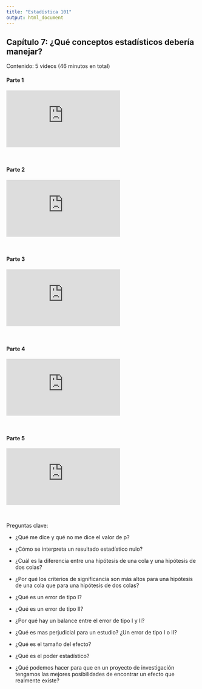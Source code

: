 ```yaml
---
title: "Estadística 101"
output: html_document
---
```


## Capítulo 7: ¿Qué conceptos estadísticos debería manejar?

<!--<a href="https://www.youtube.com/playlist?list=PLzyW6TZJNgGb_yYkeLqCSX0xz_0n1tu9z" target="_blank">Ver</a>-->

Contenido: 5 videos (46 minutos en total)


#### Parte 1

<div class="video-responsive">
<iframe src="https://www.youtube.com/embed/cOtuIWu9NQ0" title="YouTube video player" frameborder="0" allow="accelerometer; autoplay; clipboard-write; encrypted-media; gyroscope; picture-in-picture" allowfullscreen></iframe>
</div>

<br/>

#### Parte 2

<div class="video-responsive">
<iframe src="https://www.youtube.com/embed/dQ0LnqUAVnA" title="YouTube video player" frameborder="0" allow="accelerometer; autoplay; clipboard-write; encrypted-media; gyroscope; picture-in-picture" allowfullscreen></iframe>
</div>

<br/>

#### Parte 3

<div class="video-responsive">
<iframe src="https://www.youtube.com/embed/AbsXEad0gMQ" title="YouTube video player" frameborder="0" allow="accelerometer; autoplay; clipboard-write; encrypted-media; gyroscope; picture-in-picture" allowfullscreen></iframe>
</div>

<br/>

#### Parte 4

<div class="video-responsive">
<iframe src="https://www.youtube.com/embed/Xh9-Mt2_WTE" title="YouTube video player" frameborder="0" allow="accelerometer; autoplay; clipboard-write; encrypted-media; gyroscope; picture-in-picture" allowfullscreen></iframe>
</div>

<br/>

#### Parte 5

<div class="video-responsive">
<iframe src="https://www.youtube.com/embed/bumW9zlQJdo" title="YouTube video player" frameborder="0" allow="accelerometer; autoplay; clipboard-write; encrypted-media; gyroscope; picture-in-picture" allowfullscreen></iframe>
</div>

<br/>

Preguntas clave:

- ¿Qué me dice y qué no me dice el valor de p?
- ¿Cómo se interpreta un resultado estadístico nulo?
- ¿Cuál es la diferencia entre una hipótesis de una cola y una hipótesis de dos colas?
- ¿Por qué los criterios de significancia son más altos para una hipótesis de una cola que para una hipótesis de dos colas?
- ¿Qué es un error de tipo I?
- ¿Qué es un error de tipo II?

- ¿Por qué hay un balance entre el error de tipo I y II?
- ¿Qué es mas perjudicial para un estudio? ¿Un error de tipo I o II?
- ¿Qué es el tamaño del efecto?
- ¿Qué es el poder estadístico?
- ¿Qué podemos hacer para que en un proyecto de investigación tengamos las mejores posibilidades de encontrar un efecto que realmente existe?

<br/>
<br/>